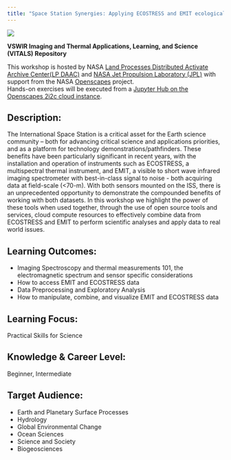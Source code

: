 ```yaml
---
title: "Space Station Synergies: Applying ECOSTRESS and EMIT ecological problems for Scientific Insight"
---
```


<p align="left">
  <img src="img/ISS.jpg" />
</p>

**VSWIR Imaging and Thermal Applications, Learning, and Science (VITALS) Repository**

This workshop is hosted by NASA [Land Processes Distributed Activate Archive Center(LP DAAC)](https://lpdaac.usgs.gov/) and [NASA Jet Propulsion Laboratory (JPL)](https://www.jpl.nasa.gov/) with support from the NASA [Openscapes](https://nasa-openscapes.github.io/) project.  
Hands-on exercises will be executed from a [Jupyter Hub on the Openscapes 2i2c cloud instance](https://openscapes.2i2c.cloud/).

## Description:
The International Space Station is a critical asset for the Earth science community -- both for advancing critical science and applications priorities, and as a platform for technology demonstrations/pathfinders.  These benefits have been particularly significant in recent years, with the installation and operation of instruments such as ECOSTRESS, a multispectral thermal instrument, and EMIT, a visible to short wave infrared imaging spectrometer with best-in-class signal to noise - both acquiring data at field-scale (<70-m).  With both sensors mounted on the ISS, there is an unprecedented opportunity to demonstrate the compounded benefits of working with both datasets.  In this workshop we highlight the power of these tools when used together, through the use of open source tools and services, cloud compute resources to effectively combine data from ECOSTRESS and EMIT to perform scientific analyses and apply data to real world issues. 


## Learning Outcomes: 
- Imaging Spectroscopy and thermal measurements 101, the electromagnetic spectrum and sensor specific considerations  
- How to access EMIT and ECOSTRESS data  
- Data Preprocessing and Exploratory Analysis  
- How to manipulate, combine, and visualize EMIT and ECOSTRESS data  

## Learning Focus: 
Practical Skills for Science


## Knowledge & Career Level: 
Beginner, Intermediate


## Target Audience:
- Earth and Planetary Surface Processes
- Hydrology
- Global Environmental Change
- Ocean Sciences
- Science and Society
- Biogeosciences



